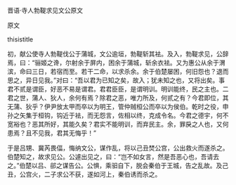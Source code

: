 


晋语·寺人勃鞮求见文公原文

原文

thisistitle

初，献公使寺人勃鞮伐公于蒲城，文公逾垣，勃鞮斩其袪。及入，勃鞮求见，公辞焉，曰：“骊姬之谗，尔射余于屏内，困余于蒲城，斩余衣袪。又为惠公从余于渭滨，命曰三日，若宿而至。若干二命，以求杀余。余于伯楚屡困，何旧怨也？退而思之，异日见我。”对曰：“吾以君为已知之矣，故入；犹未知之也，又将出矣。事君不贰是谓臣，好恶不易是谓君。君君臣臣，是谓明训。明训能终，民之主也。二君之世，蒲人、狄人，余何有焉？除君之恶，唯力所及，何贰之有？今君即位，其无蒲、狄乎？伊尹放太甲而卒以为明王，管仲贼桓公而卒以为侯伯。乾时之役，申孙之矢集于桓钩，钩近于袪，而无怨言，佐相以终，克成令名。今君之德宇，何不宽裕也？恶其所好，其能久矣？君实不能明训，而弃民主。余，罪戾之人也，又何患焉？且不见我，君其无悔乎！”

于是吕甥、冀芮畏偪，悔纳文公，谋作乱，将以己丑焚公宫，公出救火而遂杀之。伯楚知之，故求见公。公遽出见之，曰：“岂不如女言，然是吾恶心也，吾请去之。”伯楚以吕、郤之谋告公。公惧，乘驲自下，脱会秦伯于王城，告之乱故。及己丑，公宫火，二子求公不获，遂如河上，秦伯诱而杀之。

